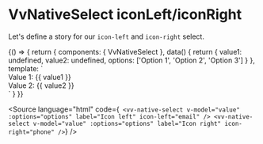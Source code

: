 
<Meta title="Components/NativeSelect/Props/icon" />

# VvNativeSelect iconLeft/iconRight

Let's define a story for our `icon-left` and `icon-right` select.

<Canvas>
	<Story name="icon" play={iconTest}>
		{() => {
			return {
				components: { VvNativeSelect },
				data() {
					return {
						value1: undefined,
						value2: undefined,
						options: ['Option 1', 'Option 2', 'Option 3']
					}
				},
				template: `
					<div class="flex gap-32">
						<div class="w-1/2">
							<vv-native-select data-testid="icon-left" placeholder="Select option" name="select-1" v-model="value1" :options="options" label="Icon left" icon-left="email" />
							Value 1: {{ value1 }}
						</div>
						<div class="w-1/2">
							<vv-native-select data-testid="icon-right" placeholder="Select option" name="select-2" v-model="value2" :options="options" label="Icon right" icon-right="phone" />
							Value 2: {{ value2 }}
						</div>
					</div>`
			}
		}}
	</Story>
</Canvas>

<Source
	language="html"
	code={`
	<vv-native-select v-model="value" :options="options" label="Icon left" icon-left="email" />
	<vv-native-select v-model="value" :options="options" label="Icon right" icon-right="phone" />`}
/>
